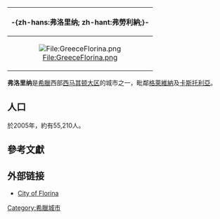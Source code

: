 {{noteTA
|T=zh-hans:弗洛里纳; zh-hant:弗勞利納;
|1=zh-hans:弗洛里纳; zh-hant:弗勞利納;
}}

{| border=1 cellpadding="2" cellspacing="0" width=250 style=margin-left:0.5em;float:right;clear:right;
|-
!colspan=2 align=center bgcolor="#5E86C1"|-{zh-hans:弗洛里纳; zh-hant:弗勞利納;}-
|-
|colspan=2 align=center|[[File:GreeceFlorina.png|File:GreeceFlorina.png]]
|}
'''弗洛里纳'''是[[希臘|希臘]]西部[[西马其顿大区|西马其顿大区]]的城市之一，毗鄰[[格萊維納|格萊維納]]及[[卡斯托利亞|卡斯托利亞]]。

==人口==
於2005年，約有55,210人。

== 參考文獻 ==
{{reflist}}

==外部链接==
*[http://www.cityoflorina.gr/ City of Florina] {{Wayback|url=http://www.cityoflorina.gr/ |date=20060603051657 }} {{el icon}}

{{Greece-stub}}
{{西馬其頓大區行政區劃}}
{{希臘各州首府}}
{{Authority control}}
[[Category:希臘城市|Category:希臘城市]]